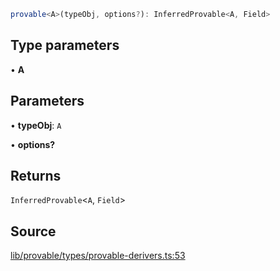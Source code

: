 ```ts
provable<A>(typeObj, options?): InferredProvable<A, Field>
```

## Type parameters

• **A**

## Parameters

• **typeObj**: `A`

• **options?**

## Returns

`InferredProvable`\<`A`, `Field`\>

## Source

[lib/provable/types/provable-derivers.ts:53](https://github.com/o1-labs/o1js/blob/000b9835d52eede806be269b958c57000ff32f72/src/lib/provable/types/provable-derivers.ts#L53)
